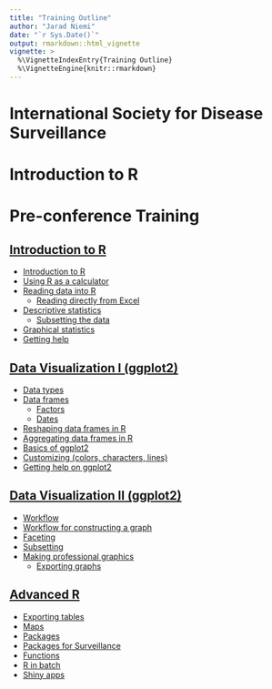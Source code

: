 ```yaml
---
title: "Training Outline"
author: "Jarad Niemi"
date: "`r Sys.Date()`"
output: rmarkdown::html_vignette
vignette: >
  %\VignetteIndexEntry{Training Outline}
  %\VignetteEngine{knitr::rmarkdown}
---
```


# International Society for Disease Surveillance
# Introduction to R
# Pre-conference Training

## [Introduction to R](01_intro.html)

- [Introduction to R](01_intro.html#intro)
- [Using R as a calculator](01_intro.html#calculator)
- [Reading data into R](01_intro.html#reading)
  - [Reading directly from Excel](01_intro.html#excel)
- [Descriptive statistics](01_intro.html#descriptive)
  - [Subsetting the data](01_intro.html#subsetting)
- [Graphical statistics](01_intro.html#graphical)
- [Getting help](01_intro.html#help)

## [Data Visualization I (ggplot2)](02_graphics.html)

- [Data types](02_graphics.html#types)
- [Data frames](02_graphics.html#frames)
  - [Factors](02_graphics.html#factors)
  - [Dates](02_graphics.html#dates)
- [Reshaping data frames in R](02_graphics.html#reshaping)
- [Aggregating data frames in R](02_graphics.html#aggregating)
- [Basics of ggplot2](02_graphics.html#ggplot2)
- [Customizing (colors, characters, lines)](02_graphics.html#customizing)
- [Getting help on ggplot2](02_graphics.html#help)

## [Data Visualization II (ggplot2)](03_advanced_graphics.html)

- [Workflow](03_advanced_graphics.html#workflow)
- [Workflow for constructing a graph](03_advanced_graphics.html#graph_workflow)
- [Faceting](03_advanced_graphics.html#faceting)
- [Subsetting](03_advanced_graphics.html#subsetting)
- [Making professional graphics](03_advanced_graphics.html#professional)
  - [Exporting graphs](03_advanced_graphics.html#exporting)

## [Advanced R](04_advanced_R.html)

- [Exporting tables](04_advanced_R.html#exporting_tables)
- [Maps](04_advanced_R.html#maps)
- [Packages](04_advanced_R.html#packages)
- [Packages for Surveillance](04_advanced_R.html#surveillance)
- [Functions](04_advanced_R.html#functions)
- [R in batch](04_advanced_R.html#batch)
- [Shiny apps](04_advanced_R.html#shiny) 
